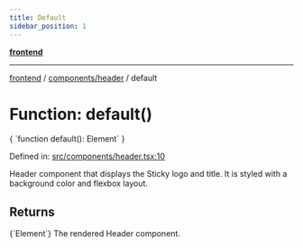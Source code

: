 ```yaml
---
title: Default
sidebar_position: 1
---
```



[**frontend**](../../..)

***

[frontend](../../..) / [components/header](..) / default

# Function: default()

<CodeBlock language="ts">
{ `function default(): Element` }
</CodeBlock>

Defined in: [src/components/header.tsx:10](https://github.com/svsticky/CommitteeClash/blob/cf8a63ee123fe6ef8b9cc633622ca8c3bc6fa48a/frontend/src/components/header.tsx#L10)

Header component that displays the Sticky logo and title.
It is styled with a background color and flexbox layout.

## Returns
<CodeBlock language="ts">
{`Element`}
</CodeBlock>
The rendered Header component.
